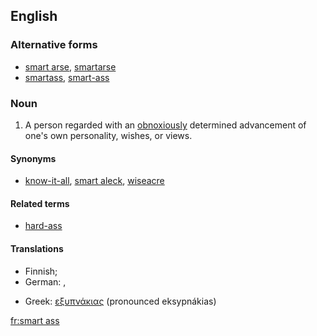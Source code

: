 ==English==

===Alternative forms===
*[[smart arse]], [[smartarse]]
*[[smartass]], [[smart-ass]]

===Noun===
{{en-noun|sg=[[smart]] [[ass]]|es}}

# {{slang}} A person regarded with an [[obnoxiously]] determined advancement of one's own personality, wishes, or views.

====Synonyms====
* [[know-it-all]], [[smart aleck]], [[wiseacre]]

====Related terms====
* [[hard-ass]]

====Translations====
{{trans-top|one promoting his own personality, wishes or views}}
* Finnish; {{t|fi|neropatti}} {{qualifier|besserwisser}}
* German: {{t+|de|Klugscheißer}}, {{t+|de|Besserwisser}}
{{trans-mid}}
* Greek: [[εξυπνάκιας]] (pronounced eksypnákias)
{{trans-bottom}}

[[fr:smart ass]]
